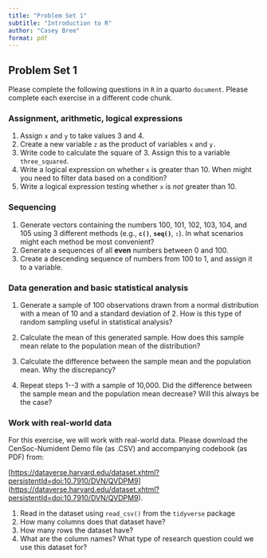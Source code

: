 ```yaml
---
title: "Problem Set 1"
subtitle: "Introduction to R"
author: "Casey Bree"
format: pdf
---
```


## Problem Set 1

Please complete the following questions in `R` in a quarto `document`. Please complete each exercise in a different code chunk.

### Assignment, arithmetic, logical expressions

1.  Assign `x` and `y` to take values 3 and 4.
2.  Create a new variable `z` as the product of variables `x` and `y.`
3.  Write code to calculate the square of 3. Assign this to a variable `three_squared`.
4.  Write a logical expression on whether `x` is greater than 10. When might you need to filter data based on a condition?
5.  Write a logical expression testing whether `x` is *not* greater than 10.

### Sequencing 

1.  Generate vectors containing the numbers 100, 101, 102, 103, 104, and 105 using 3 different methods (e.g., **`c()`**, **`seq()`**, **`:`**). In what scenarios might each method be most convenient?
2.  Generate a sequences of all **even** numbers between 0 and 100.
3.  Create a descending sequence of numbers from 100 to 1, and assign it to a variable.

### Data generation and basic statistical analysis

1.  Generate a sample of 100 observations drawn from a normal distribution with a mean of 10 and a standard deviation of 2. How is this type of random sampling useful in statistical analysis?

2.  Calculate the mean of this generated sample. How does this sample mean relate to the population mean of the distribution?

3.  Calculate the difference between the sample mean and the population mean. Why the discrepancy?

4.  Repeat steps 1\--3 with a sample of 10,000. Did the difference between the sample mean and the population mean decrease? Will this always be the case?

### Work with real-world data 

For this exercise, we will work with real-world data. Please download the CenSoc-Numident Demo file (as .CSV) and accompanying codebook (as PDF) from:

\[<https://dataverse.harvard.edu/dataset.xhtml?persistentId=doi:10.7910/DVN/QVDPM9>\](<https://dataverse.harvard.edu/dataset.xhtml?persistentId=doi:10.7910/DVN/QVDPM9>).

1.  Read in the dataset using `read_csv()` from the `tidyverse` package
2.  How many columns does that dataset have?
3.  How many rows the dataset have?
4.  What are the column names? What type of research question could we use this dataset for?

## 
